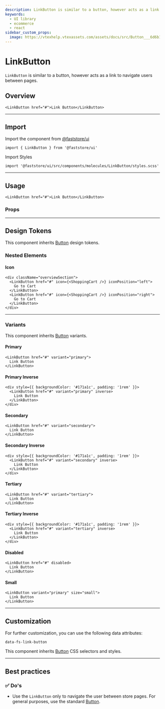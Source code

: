 ```yaml
---
description: LinkButton is similar to a button, however acts as a link to navigate users between pages.
keywords:
  - UI library
  - ecommerce
  - react
sidebar_custom_props:
  image: https://vtexhelp.vtexassets.com/assets/docs/src/Button___6d6b16886d5d7e2a05dba8c45c075796.png
---
```



# LinkButton

`LinkButton` is similar to a button, however acts as a link to navigate users between pages.

## Overview

```tsx live
<LinkButton href="#">Link Button</LinkButton>
```

---

## Import

Import the component from <a href="https://www.faststore.dev/reference/ui/get-started-faststore-ui">@faststore/ui</a>

```tsx
import { LinkButton } from '@faststore/ui'
```

Import Styles

```tsx
import '@faststore/ui/src/components/molecules/LinkButton/styles.scss'
```

---

## Usage

```tsx live
<LinkButton href="#">Link Button</LinkButton>
```

### Props

<PropsSection name="LinkButton" />

---

## Design Tokens

This component inherits [Button](/reference/ui/atoms/Button) design tokens.

### Nested Elements

#### Icon

```tsx live
<div className="overviewSection">
  <LinkButton href="#" icon={<ShoppingCart />} iconPosition="left">
    Go to Cart
  </LinkButton>
  <LinkButton href="#" icon={<ShoppingCart />} iconPosition="right">
    Go to Cart
  </LinkButton>
</div>
```

---

### Variants

This component inherits [Button](/reference/ui/atoms/Button) variants.

#### Primary

```tsx live
<LinkButton href="#" variant="primary">
  Link Button
</LinkButton>
```

#### Primary Inverse

```tsx live
<div style={{ backgroundColor: '#171a1c', padding: '1rem' }}>
  <LinkButton href="#" variant="primary" inverse>
    Link Button
  </LinkButton>
</div>
```

#### Secondary

```tsx live
<LinkButton href="#" variant="secondary">
  Link Button
</LinkButton>
```

#### Secondary Inverse

```tsx live
<div style={{ backgroundColor: '#171a1c', padding: '1rem' }}>
  <LinkButton href="#" variant="secondary" inverse>
    Link Button
  </LinkButton>
</div>
```

#### Tertiary

```tsx live
<LinkButton href="#" variant="tertiary">
  Link Button
</LinkButton>
```

#### Tertiary Inverse

```tsx live
<div style={{ backgroundColor: '#171a1c', padding: '1rem' }}>
  <LinkButton href="#" variant="tertiary" inverse>
    Link Button
  </LinkButton>
</div>
```

#### Disabled

```tsx live
<LinkButton href="#" disabled>
  Link Button
</LinkButton>
```

#### Small

```tsx live
<LinkButton variant="primary" size="small">
  Link Button
</LinkButton>
```

---

## Customization

For further customization, you can use the following data attributes:

`data-fs-link-button`

This component inherits [Button](/reference/ui/atoms/Button) CSS selectors and styles.

---

## Best practices

### ✅ Do's

- Use the `LinkButton` only to navigate the user between store pages. For general purposes, use the standard [Button](/reference/ui/atoms/Button).
